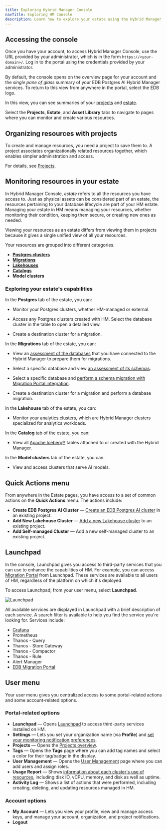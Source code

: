 ```yaml
---
title: Exploring Hybrid Manager Console
navTitle: Exploring HM Console
description: Learn how to explore your estate using the Hybrid Manager console.
---
```


## Accessing the console

Once you have your account, to access Hybrid Manager Console, use the URL provided by your administrator, which is in the form `https://<your-domain>/`. Log in to the portal using the credentials provided by your administrator.

By default, the console opens on the overview page for your account and the *single pane of glass* summary of your EDB Postgres AI Hybrid Manager services. To return to this view from anywhere in the portal, select the EDB logo.

In this view, you can see summaries of your [projects](../projects/) and [estate](#monitoring-resources-in-your-estate).

Select the **Projects**, **Estate**, and **Asset Library** tabs to navigate to pages where you can monitor and create various resources.

## Organizing resources with projects

To create and manage resources, you need a project to save them to. A project associates organizationally related resources together, which enables simpler administration and access.

For details, see [Projects](../projects/).

## Monitoring resources in your estate

In Hybrid Manager Console, *estate* refers to all the resources you have access to. Just as physical assets can be considered part of an estate, the resources pertaining to your database lifecycle are part of your HM estate. Managing your estate in HM means managing your resources, whether monitoring their condition, keeping them secure, or creating new ones as needed.

Viewing your resources as an estate differs from viewing them in projects because it gives a single unified view of all your resources.

Your resources are grouped into different categories.

-   [**Postgres clusters**](postgres.mdx)
-   [**Migrations**](/edb-postgres-ai/latest/hybrid-manager/using_hybrid_manager/migration/migrations/)
-   [**Lakehouses**](lakehouse.mdx)
-   [**Catalogs**](/edb-postgres-ai/latest/hybrid-manager/analytics/iceberg/)
-   **Model clusters**

### Exploring your estate's capabilities

In the **Postgres** tab of the estate, you can:

-   Monitor your Postgres clusters, whether HM-managed or external.

-   Access any Postgres clusters created with HM. Select the database cluster in the table to open a detailed view.

-   Create a destination cluster for a migration.

In the **Migrations** tab of the estate, you can:

-   View an [assessment of the databases](/edb-postgres-ai/latest/hybrid-manager/using_hybrid_manager/migration/migrations/#migrations-table) that you have connected to the Hybrid Manager to prepare them for migrations.

-   Select a specific database and view [an assessment of its schemas](/edb-postgres-ai/latest/hybrid-manager/using_hybrid_manager/migration/migrations/migration_database_details_view/#schemas).

-   Select a specific database and [perform a schema migration with Migration Portal integration](/edb-postgres-ai/latest/hybrid-manager/using_hybrid_manager/migration/schema_migration/migration_portal/hm_schema_migration/#creating-a-migration-portal-project).

-   Create a destination cluster for a migration and perform a database migration.

In the **Lakehouse** tab of the estate, you can:

-   Monitor your [analytics clusters](/edb-postgres-ai/latest/hybrid-manager/analytics/#lakehouse-clusters), which are Hybrid Manager clusters specialized for analytics workloads.

In the **Catalog** tab of the estate, you can:

-   View all [Apache Iceberg®](/edb-postgres-ai/latest/hybrid-manager/analytics/iceberg/) tables attached to or created with the Hybrid Manager.

In the **Model clusters** tab of the estate, you can:

-   View and access clusters that serve AI models.

## Quick Actions menu

From anywhere in the Estate pages, you have access to a set of common actions on the **Quick Actions** menu. The actions include:

-   **Create EDB Postgres AI Cluster** — [Create an EDB Postgres AI cluster](../cluster_management/create-clusters/) in an existing project.
-   **Add New Lakehouse Cluster** — [Add a new Lakehouse cluster](lakehouse.mdx) to an existing project.
-   **Add Self-managed Cluster** — Add a new self-managed cluster to an existing project.

## Launchpad

In the console, Launchpad gives you access to third-party services that you can use to enhance the capabilities of HM. For example, you can access [Migration Portal](../migration/schema_migration/migration_portal/) from Launchpad. These services are available to all users of HM, regardless of the platform on which it's deployed.

To access Launchpad, from your user menu, select **Launchpad**.

![Launchpad](../../images/launchpad.png)

All available services are displayed in Launchpad with a brief description of each service. A search filter is available to help you find the service you're looking for. Services include:

* [Grafana](/edb-postgres-ai/latest/hybrid-manager/using_hybrid_manager/monitoring/monitoring_grafana)
* Prometheus
* Thanos - Query
* Thanos - Store Gateway
* Thanos - Compactor
* Thanos - Rule
* Alert Manager
* [EDB Migration Portal](../migration/schema_migration/migration_portal/)

## User menu

Your user menu gives you centralized access to some portal-related actions and some account-related options.

### Portal-related options

* **Launchpad** &mdash; Opens [Launchpad](#launchpad) to access third-party services installed on HM.
* **Settings** &mdash; Lets you set your organization name (via **Profile**) and [set your monitoring notification preferences](../monitoring/notifications.mdx).
* **Projects** &mdash; Opens the [Projects overview](../projects/).
* **Tags** &mdash; Opens the **Tags** page where you can add tag names and select a color for their tag/badge in the display.
* **User Management** &mdash; Opens the [User Management](../monitoring/mon_ext_dbs/mon_with_agent/create_machine_user.mdx) page where you can add users and assign roles.
* **Usage Report** &mdash; Shows [information about each cluster's use of resources](../projects/usage-report.mdx), including disk IO, vCPU, memory, and disk as well as uptime.
* **Activity Log** &mdash; Shows a list of actions that were performed, including creating, deleting, and updating resources managed in HM.

### Account options

-   **My Account** — Lets you view your profile, view and manage access keys, and manage your account, organization, and project notifications.
-   **Logout**
